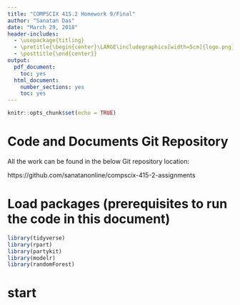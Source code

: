 ```yaml
---
title: "COMPSCIX 415.2 Homework 9/Final"
author: "Sanatan Das"
date: "March 29, 2018"
header-includes:
  - \usepackage{titling}
  - \pretitle{\begin{center}\LARGE\includegraphics[width=5cm]{logo.png}\\[\bigskipamount]}
  - \posttitle{\end{center}}
output:
  pdf_document:
    toc: yes
  html_document:
    number_sections: yes
    toc: yes
---
```


```r
knitr::opts_chunk$set(echo = TRUE)
```

\newpage


# Code and Documents Git Repository

All the work can be found in the below Git repository location:

https://github.com/sanatanonline/compscix-415-2-assignments


# Load packages (prerequisites to run the code in this document)
```r
library(tidyverse)
library(rpart)
library(partykit)
library(modelr)
library(randomForest)
```

# start